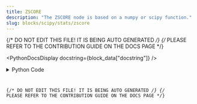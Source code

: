 ```yaml
---
title: ZSCORE
description: "The ZSCORE node is based on a numpy or scipy function."
slug: blocks/scipy/stats/zscore
---
```


{/* DO NOT EDIT THIS FILE! IT IS BEING AUTO GENERATED */}
{/* PLEASE REFER TO THE CONTRIBUTION GUIDE ON THE DOCS PAGE */}


<PythonDocsDisplay docstring={block_data["docstring"]} />
<details>
<summary>Python Code</summary>



<Code code={pythonCode} lang="py" wrap theme="dracula" />

[Find this Flojoy Block on GitHub](https://github.com/flojoy-ai/blocks/blob/main/blocks/SCIPY/STATS/ZSCORE/ZSCORE.py)

</details>

{/* DO NOT EDIT THIS FILE! IT IS BEING AUTO GENERATED */}
{/* PLEASE REFER TO THE CONTRIBUTION GUIDE ON THE DOCS PAGE */}
